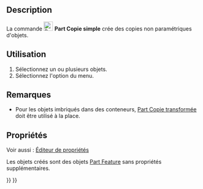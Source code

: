 <languages/>

{{Docnav/fr
|[[Part_ReverseShape/fr|Inverser la forme]]
|[[Part_TransformedCopy/fr|Copie transformée]]
|[[Part_Workbench/fr|Atelier Part]]
|IconL=Part_ReverseShape.svg
|IconR=Part_TransformedCopy.svg
|IconC=Workbench_Part.svg
}}

{{GuiCommand/fr
|Name=Part SimpleCopy‏‎
|Name/fr=Part Copie simple
|MenuLocation=Part → Créer une copie → Copie simple
|Workbenches=[[Part_Workbench/fr|Part]]
|SeeAlso=[[Part_TransformedCopy/fr|Part Copie transformée]], [[Std_Copy/fr|Std Copie]], [[Std_DuplicateSelection/fr|Std Dupliquer la Sélection]]
}}

==Description==

La commande [[Image:Part_SimpleCopy.svg|24px]] '''Part Copie simple''' crée des copies non paramétriques d'objets.

<span id="Usage"></span>
==Utilisation==

# Sélectionnez un ou plusieurs objets.
# Sélectionnez l'option {{MenuCommand|Part → Créer une copie → [[Image:Part_SimpleCopy.svg|16px]] Copie simple}} du menu.

<span id="Notes"></span>
==Remarques==

* Pour les objets imbriqués dans des conteneurs, [[Part_TransformedCopy/fr|Part Copie transformée]] doit être utilisé à la place.

<span id="Properties"></span>
== Propriétés ==

Voir aussi : [[Property_editor/fr|Éditeur de propriétés]]

Les objets créés sont des objets [[Part_Feature/fr|Part Feature]] sans propriétés supplémentaires.


{{Docnav/fr
|[[Part_ReverseShape/fr|Inverser la forme]]
|[[Part_TransformedCopy/fr|Copie transformée]]
|[[Part_Workbench/fr|Atelier Part]]
|IconL=Part_ReverseShape.svg
|IconR=Part_TransformedCopy.svg
|IconC=Workbench_Part.svg
}}

{{Part_Tools_navi{{#translation:}}}}
{{Userdocnavi{{#translation:}}}}
